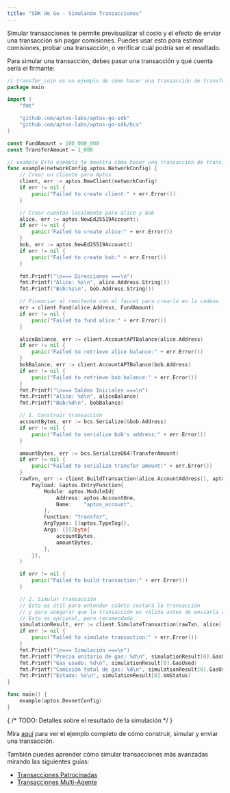```yaml
---
title: "SDK de Go - Simulando Transacciones"
---
```


Simular transacciones te permite previsualizar el costo y el efecto de enviar
una transacción sin pagar comisiones. Puedes usar esto para estimar comisiones, probar una
transacción, o verificar cuál podría ser el resultado.

Para simular una transacción, debes pasar una transacción y qué cuenta
sería el firmante:

```go filename="simulate_a_transaction.go"
// transfer_coin es un ejemplo de cómo hacer una transacción de transferencia de moneda de la manera más simple posible
package main

import (
	"fmt"

	"github.com/aptos-labs/aptos-go-sdk"
	"github.com/aptos-labs/aptos-go-sdk/bcs"
)

const FundAmount = 100_000_000
const TransferAmount = 1_000

// example Este ejemplo te muestra cómo hacer una transacción de transferencia de APT de la manera más simple posible
func example(networkConfig aptos.NetworkConfig) {
	// Crear un cliente para Aptos
	client, err := aptos.NewClient(networkConfig)
	if err != nil {
		panic("Failed to create client:" + err.Error())
	}

	// Crear cuentas localmente para alice y bob
	alice, err := aptos.NewEd25519Account()
	if err != nil {
		panic("Failed to create alice:" + err.Error())
	}
	bob, err := aptos.NewEd25519Account()
	if err != nil {
		panic("Failed to create bob:" + err.Error())
	}

	fmt.Printf("\n=== Direcciones ===\n")
	fmt.Printf("Alice: %s\n", alice.Address.String())
	fmt.Printf("Bob:%s\n", bob.Address.String())

	// Financiar al remitente con el faucet para crearlo en la cadena
	err = client.Fund(alice.Address, FundAmount)
	if err != nil {
		panic("Failed to fund alice:" + err.Error())
	}

	aliceBalance, err := client.AccountAPTBalance(alice.Address)
	if err != nil {
		panic("Failed to retrieve alice balance:" + err.Error())
	}
	bobBalance, err := client.AccountAPTBalance(bob.Address)
	if err != nil {
		panic("Failed to retrieve bob balance:" + err.Error())
	}
	fmt.Printf("\n=== Saldos Iniciales ===\n")
	fmt.Printf("Alice: %d\n", aliceBalance)
	fmt.Printf("Bob:%d\n", bobBalance)

	// 1. Construir transacción
	accountBytes, err := bcs.Serialize(&bob.Address)
	if err != nil {
		panic("Failed to serialize bob's address:" + err.Error())
	}

	amountBytes, err := bcs.SerializeU64(TransferAmount)
	if err != nil {
		panic("Failed to serialize transfer amount:" + err.Error())
	}
	rawTxn, err := client.BuildTransaction(alice.AccountAddress(), aptos.TransactionPayload{
		Payload: &aptos.EntryFunction{
			Module: aptos.ModuleId{
				Address: aptos.AccountOne,
				Name:    "aptos_account",
			},
			Function: "transfer",
			ArgTypes: []aptos.TypeTag{},
			Args: [][]byte{
				accountBytes,
				amountBytes,
			},
		}},
	)

	if err != nil {
		panic("Failed to build transaction:" + err.Error())
	}

	// 2. Simular transacción
	// Esto es útil para entender cuánto costará la transacción
	// y para asegurar que la transacción es válida antes de enviarla a la red
	// Esto es opcional, pero recomendado
	simulationResult, err := client.SimulateTransaction(rawTxn, alice)
	if err != nil {
		panic("Failed to simulate transaction:" + err.Error())
	}
	fmt.Printf("\n=== Simulación ===\n")
	fmt.Printf("Precio unitario de gas: %d\n", simulationResult[0].GasUnitPrice)
	fmt.Printf("Gas usado: %d\n", simulationResult[0].GasUsed)
	fmt.Printf("Comisión total de gas: %d\n", simulationResult[0].GasUsed*simulationResult[0].GasUnitPrice)
	fmt.Printf("Estado: %s\n", simulationResult[0].VmStatus)
}

func main() {
	example(aptos.DevnetConfig)
}
```

{ /* TODO: Detalles sobre el resultado de la simulación */ }

Mira [aquí](../../../../../../build/sdks/go-sdk/building-transactions) para ver el ejemplo completo de cómo construir, simular y enviar una transacción.

También puedes aprender cómo simular transacciones más avanzadas mirando las siguientes guías:

- [Transacciones Patrocinadas](../../../../../../build/sdks/go-sdk/building-transactions/sponsoring-transactions)
- [Transacciones Multi-Agente](../../../../../../build/sdks/go-sdk/building-transactions/multi-agent-transactions)
